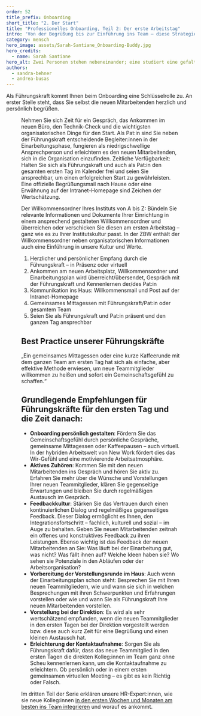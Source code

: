 ---
order: 52
title_prefix: Onboarding
short_title: "2. Der Start"
title: "Professionelles Onboarding, Teil 2: Der erste Arbeitstag"
intro: 'Von der Begrüßung bis zur Einführung ins Team – diese Strategien legen den Grundstein für die gelungene Integration und langfristige Zufriedenheit der neuen Teammitglieder.'
category: mensch
hero_image: assets/Sarah-Santiane_Onboarding-Buddy.jpg
hero_credits:
  - name: Sarah Santiane
hero_alt: Zwei Personen stehen nebeneinander; eine studiert eine gefaltete Landkarte, die andere hilft.
authors:
  - sandra-behner
  - andrea-busas
---

<Leadin>Als Führungskraft</Leadin> kommt Ihnen beim Onboarding eine Schlüsselrolle zu. An erster Stelle steht, dass Sie selbst die neuen Mitarbeitenden herzlich und persönlich begrüßen.

<Figure src='2023_08_ZBW_Nicole_Waidlein_Tag1_oder_ERste_Wochen.jpg' size='medium' caption="Führungskräfte sollten sich am ersten Arbeitstag viel Zeit nehmen" credit="©ZBW, Foto: Sven Wied"/>

Nehmen Sie sich Zeit für ein Gespräch, das Ankommen im neuen Büro, den Technik-Check und die wichtigsten organisatorischen Dinge für den Start. Als Pat:in sind Sie neben der Führungskraft entscheidende Begleiter:innen in der Einarbeitungsphase, fungieren als niedrigschwellige Ansprechperson und erleichtern es den neuen Mitarbeitenden, sich in die Organisation einzufinden. Zeitliche Verfügbarkeit: Halten Sie sich als Führungskraft und auch als Pat:in den gesamten ersten Tag im Kalender frei und seien Sie ansprechbar, um einen erfolgreichen Start zu gewährleisten. Eine offizielle Begrüßungsmail nach Hause oder eine Erwähnung auf der Intranet-Homepage sind Zeichen der Wertschätzung.

Der Willkommensordner Ihres Instituts von A bis Z: Bündeln Sie relevante Informationen und Dokumente Ihrer Einrichtung in einem ansprechend gestalteten Willkommensordner und überreichen oder verschicken Sie diesen am ersten Arbeitstag – ganz wie es zu Ihrer Institutskultur passt. In der ZBW enthält der Willkommensordner neben organisatorischen Informationen auch eine Einführung in unsere Kultur und Werte.

<Callout title="Unsere Top-5-Maßnahmen für den ersten Arbeitstag:">

1. Herzlicher und persönlicher Empfang durch die Führungskraft – in Präsenz oder virtuell
2. Ankommen am neuen Arbeitsplatz, Willkommensordner und Einarbeitungsplan wird überreicht/übersendet, Gespräch mit der Führungskraft und Kennenlernen der/des Pat:in
3. Kommunikation ins Haus: Willkommensmail und Post auf der Intranet-Homepage
4. Gemeinsames Mittagessen mit Führungskraft/Pat:in oder gesamtem Team
5. Seien Sie als Führungskraft und Pat:in präsent und den ganzen Tag ansprechbar

</Callout>


## Best Practice unserer Führungskräfte

<Quote>
„Ein gemeinsames Mittagessen oder eine kurze Kaffeerunde mit dem ganzen Team am ersten Tag hat sich als einfache, aber effektive Methode erwiesen, um neue Teammitglieder willkommen zu heißen und sofort ein Gemeinschaftsgefühl zu schaffen.“
</Quote>

## Grundlegende Empfehlungen für Führungskräfte für den ersten Tag und die Zeit danach:

- **Onboarding persönlich gestalten**: Fördern Sie das Gemeinschaftsgefühl durch persönliche Gespräche, gemeinsame Mittagessen oder Kaffeepausen – auch virtuell. In der hybriden Arbeitswelt von New Work fördert dies das Wir-Gefühl und eine motivierende Arbeitsatmosphäre.
- **Aktives Zuhören**: Kommen Sie mit den neuen Mitarbeitenden ins Gespräch und hören Sie aktiv zu. Erfahren Sie mehr über die Wünsche und Vorstellungen Ihrer neuen Teammitglieder, klären Sie gegenseitige Erwartungen und bleiben Sie durch regelmäßigen Austausch im Gespräch.
- **Feedbackkultur**: Stärken Sie das Vertrauen durch einen kontinuierlichen Dialog und regelmäßiges gegenseitiges Feedback. Dieser Dialog ermöglicht es Ihnen, den Integrationsfortschritt – fachlich, kulturell und sozial – im Auge zu behalten. Geben Sie neuen Mitarbeitenden zeitnah ein offenes und konstruktives Feedback zu ihren Leistungen. Ebenso wichtig ist das Feedback der neuen Mitarbeitenden an Sie: Was läuft bei der Einarbeitung gut, was nicht? Was fällt ihnen auf? Welche Ideen haben sie? Wo sehen sie Potenziale in den Abläufen oder der Arbeitsorganisation?
- **Vorbereitung der Vorstellungsrunde im Haus**: Auch wenn der Einarbeitungsplan schon steht: Besprechen Sie mit Ihren neuen Teammitgliedern, wie und wann sie sich in welchen Besprechungen mit ihren Schwerpunkten und Erfahrungen vorstellen oder wie und wann Sie als Führungskraft Ihre neuen Mitarbeitenden vorstellen.
- **Vorstellung bei der Direktion**: Es wird als sehr wertschätzend empfunden, wenn die neuen Teammitglieder in den ersten Tagen bei der Direktion vorgestellt werden bzw. diese auch kurz Zeit für eine Begrüßung und einen kleinen Austausch hat.
- **Erleichterung der Kontaktaufnahme**: Sorgen Sie als Führungskraft dafür, dass das neue Teammitglied in den ersten Tagen die direkten Kolleg:innen im Team ganz ohne Scheu kennenlernen kann, um die Kontaktaufnahme zu erleichtern. Ob persönlich oder in einem ersten gemeinsamen virtuellen Meeting – es gibt es kein Richtig oder Falsch.

Im dritten Teil der Serie erklären unsere HR-Expert:innen, wie sie neue Kolleg:innen [in den ersten Wochen und Monaten am besten ins Team integrieren](/professionelles-onboarding-teil-3-die-ersten-wochen-und-monate/) und worauf es ankommt.
